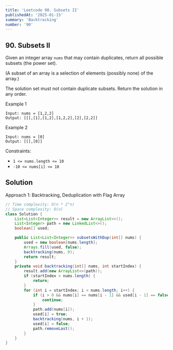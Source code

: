 ```yaml
---
title: 'Leetcode 90. Subsets II'
publishedAt: '2025-01-15'
summary: 'Backtracking'
number: '90'
---
```


## 90. Subsets II

Given an integer array `nums` that may contain duplicates, return all possible 
subsets (the power set).

(A subset of an array is a selection of elements (possibly none) of the array.)

The solution set must not contain duplicate subsets. Return the solution in any order.


Example 1
`````
Input: nums = [1,2,2]
Output: [[],[1],[1,2],[1,2,2],[2],[2,2]]
`````

Example 2
`````
Input: nums = [0]
Output: [[],[0]]
`````

Constraints:

- `1 <= nums.length <= 10`
- `-10 <= nums[i] <= 10`


## Solution
Approach 1: Backtracking, Deduplication with Flag Array
````JAVA
// Time complexity: O(n * 2^n)
// Space complexity: O(n)
class Solution {
    List<List<Integer>> result = new ArrayList<>();
    List<Integer> path = new LinkedList<>();
    boolean[] used;

    public List<List<Integer>> subsetsWithDup(int[] nums) {
        used = new boolean[nums.length];
        Arrays.fill(used, false);
        backtracking(nums, 0);
        return result;
    }
    private void backtracking(int[] nums, int startIndex) {
        result.add(new ArrayList<>(path));
        if (startIndex > nums.length) {
            return;
        }
        for (int i = startIndex; i < nums.length; i++) {
            if (i > 0 && nums[i] == nums[i - 1] && used[i - 1] == false) {
                continue;
            }
            path.add(nums[i]);
            used[i] = true;
            backtracking(nums, i + 1);
            used[i] = false;
            path.removeLast();
        }
    }
}
````